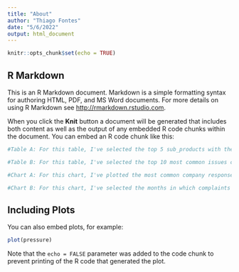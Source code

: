 ```yaml
---
title: "About"
author: "Thiago Fontes"
date: "5/6/2022"
output: html_document
---
```


```r
knitr::opts_chunk$set(echo = TRUE)
```

## R Markdown

This is an R Markdown document. Markdown is a simple formatting syntax for authoring HTML, PDF, and MS Word documents. For more details on using R Markdown see <http://rmarkdown.rstudio.com>.

When you click the **Knit** button a document will be generated that includes both content as well as the output of any embedded R code chunks within the document. You can embed an R code chunk like this:

```r

#Table A: For this table, I've selected the top 5 sub_products with the highest amount of consumer complaints. By sub_products, the dataset means the categories of the companies which have received the most complaints. The category which had the most consumer complaints was credit reporting, with 253,946 complaints.

#Table B: For this table, I've selected the top 10 most common issues complained by consumers. Even though the table is not in ascending order, it can be seen that the issue of incorrect information on your report was the most common, with 176,946 people who had this same issue.

#Chart A: For this chart, I've plotted the most common company responses to customer complaints. As it can be seen in this plot, a response closed with an explanation was by far the most common, which is what I found interesting, as responses with monetary relief were at a smaller number than I had predicted.

#Chart B: For this chart, I've selected the months in which complaints from customers were the most frequent. As it can be seen from the graph, the month with the largest amount of complaints was in December 2020. I've choose this variable because I was curious about which months have generated the most complaints, and if there was a reason for that.

```

## Including Plots

You can also embed plots, for example:

```r
plot(pressure)
```

Note that the `echo = FALSE` parameter was added to the code chunk to prevent printing of the R code that generated the plot.
